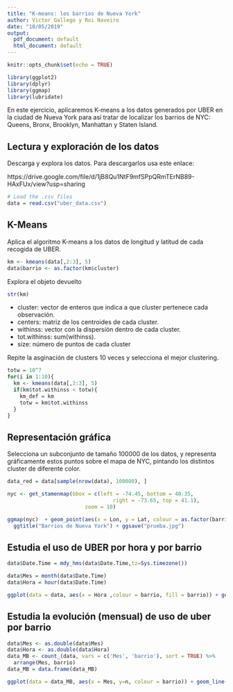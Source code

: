 ```yaml
---
title: "K-means: los barrios de Nueva York"
author: Victor Gallego y Roi Naveiro
date: "10/05/2019"
output:
  pdf_document: default
  html_document: default
---
```


```r
knitr::opts_chunk$set(echo = TRUE)
```


```r
library(ggplot2)
library(dplyr)
library(ggmap)
library(lubridate)
```

En este ejercicio, aplicaremos K-means a los datos generados por UBER en la ciudad de Nueva York para así tratar de localizar los barrios de NYC: Queens, Bronx, Brooklyn, Manhattan y Staten Island.

## Lectura y exploración de los datos

Descarga y explora los datos. Para descargarlos usa este enlace:

https://drive.google.com/file/d/1jB8Qu1NtF9mfSPpQRmTErNB89-HAxFUx/view?usp=sharing
```r
# Load the .csv files
data = read.csv("uber_data.csv")
```

## K-Means

Aplica el algoritmo K-means a los datos de longitud y latitud de cada recogida de UBER.
```r
km <- kmeans(data[,2:3], 5)
data$barrio <- as.factor(km$cluster)
```

Explora el objeto devuelto

```r
str(km)
```

* cluster: vector de enteros que indica a que cluster pertenece cada observación.
* centers: matriz de los centroides de cada cluster.
* withinss: vector con la dispersión dentro de cada cluster.
* tot.withinss: sum(withinss).
* size: número de puntos de cada cluster

Repite la asginación de clusters 10 veces y selecciona el mejor clustering.

```r
totw = 10^7
for(i in 1:10){
  km <- kmeans(data[,2:3], 5)
  if(km$tot.withinss < totw){
    km_def = km
    totw = km$tot.withinss
  }
}
```

## Representación gráfica

Selecciona un subconjunto de tamaño 100000 de los datos, y representa gráficamente estos puntos sobre el mapa de NYC, pintando los distintos cluster de diferente color.

```r
data_red = data[sample(nrow(data), 100000), ]
```

```r
nyc <- get_stamenmap(bbox = c(left = -74.45, bottom = 40.35, 
                                  right = -73.65, top = 41.1), 
                         zoom = 10)

ggmap(nyc)  + geom_point(aes(x = Lon, y = Lat, colour = as.factor(barrio)), data = data_red) +
  ggtitle("Barrios de Nueva York") + ggsave("prueba.jpg")
```


## Estudia el uso de UBER por hora y por barrio

```r
data$Date.Time = mdy_hms(data$Date.Time,tz=Sys.timezone())
```

```r
data$Mes = month(data$Date.Time)
data$Hora = hour(data$Date.Time)
```


```r
ggplot(data = data, aes(x = Hora ,colour = barrio, fill = barrio)) + geom_histogram(binwidth = 24) + facet_wrap(~barrio)
```

## Estudia la evolución (mensual) de uso de uber por barrio

```r
data$Mes <- as.double(data$Mes)
data$Hora <- as.double(data$Hora)
data_MB <- count_(data, vars = c('Mes', 'barrio'), sort = TRUE) %>% 
  arrange(Mes, barrio)
data_MB = data.frame(data_MB)
```

```r
ggplot(data = data_MB, aes(x = Mes, y=n, colour = barrio)) + geom_line()
```

